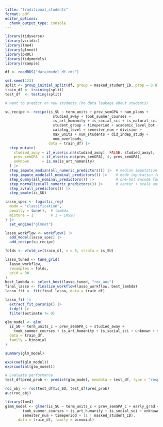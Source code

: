 ```yaml
---
title: "traditional_students"
format: pdf
editor_options: 
  chunk_output_type: console
---
```


```r
library(tidyverse)
library(viridis)
library(lme4)
library(glmnet)
library(pROC)
library(tidymodels)
library(rsample)

```

```r
df <- readRDS("data/model_df.rds")
```

```r
set.seed(123)
split <- group_initial_split(df, group = masked_student_ID, prop = 0.8)
train_df <- training(split)
test_df  <- testing(split)

# want to predict on new students (no data leakage about students)
```

```r
su_recipe <- recipe(is_SU ~ term_units + prev_semGPA + num_plans +
                      studied_away + took_summer_courses +
                      is_art_humanity + is_social_sci + is_natural_sci +
                      student_group + timeperiod + academic_level_bot +
                      catalog_level + semester_num + division +
                      max_units + num_students + did_indep_study +
                      num_overloads,
                    data = train_df) |>
  step_mutate(
    studied_away = if_else(is.na(studied_away), FALSE, studied_away),
    prev_semGPA  = if_else(is.na(prev_semGPA), 4, prev_semGPA),
    unknown      = is.na(is_art_humanity)
  ) |>
  step_impute_median(all_numeric_predictors()) |>  # median imputation for numeric
  step_impute_mode(all_nominal_predictors()) |>    # mode imputation for factors
  step_dummy(all_nominal_predictors()) |>          # one-hot encode factors
  step_normalize(all_numeric_predictors()) |>      # center + scale automatically
  step_zv(all_predictors()) |>
  step_smote(is_SU)
```

```r
lasso_spec <- logistic_reg(
  mode = "classification",
  penalty = tune(),  # lambda
  mixture = 1        # 1 = LASSO
) |>
  set_engine("glmnet")

lasso_workflow <- workflow() |>
  add_model(lasso_spec) |>
  add_recipe(su_recipe)

folds <- vfold_cv(train_df, v = 5, strata = is_SU)

lasso_tuned <- tune_grid(
  lasso_workflow,
  resamples = folds,
  grid = 30
)
best_lambda <- select_best(lasso_tuned, "roc_auc")
final_lasso <- finalize_workflow(lasso_workflow, best_lambda)
lasso_fit <- fit(final_lasso, data = train_df)

lasso_fit |>
  extract_fit_parsnip() |>
  tidy() |>
  filter(estimate != 0)

```

```r
glm_model <- glm(
  is_SU ~ term_units_c + prev_semGPA_c + studied_away +
    took_summer_courses + is_art_humanity + is_social_sci + unknown + semester_num + timeperiod,
  data = train_df,
  family = binomial
)

summary(glm_model)
```

```r
exp(coef(glm_model))
exp(confint(glm_model))
```

```r
# Evaluate performance
test_df$pred_prob <- predict(glm_model, newdata = test_df, type = "response")

roc_obj <- roc(test_df$is_SU, test_df$pred_prob)
auc(roc_obj)
```

```r
library(lme4)
glmm_model <- glmer(is_SU ~ term_units_c + prev_semGPA_c + early_grad + studied_away +
        took_summer_courses + is_art_humanity + is_social_sci + unknown +
        semester_num + timeperiod + (1 | masked_student_ID),
      data = train_df, family = binomial)
```
